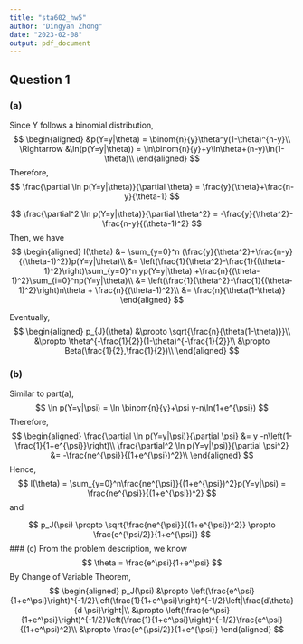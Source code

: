 ```yaml
---
title: "sta602_hw5"
author: "Dingyan Zhong"
date: "2023-02-08"
output: pdf_document
---
```

## Question 1
### (a)
Since Y follows a binomial distribution,
$$
\begin{aligned}
  &p(Y=y|\theta) = \binom{n}{y}\theta^y(1-\theta)^{n-y}\\
  \Rightarrow &\ln(p(Y=y|\theta)) = \ln\binom{n}{y}+y\ln\theta+(n-y)\ln(1-\theta)\\
\end{aligned}
$$
Therefore,
$$
\frac{\partial \ln p(Y=y|\theta)}{\partial \theta} = \frac{y}{\theta}+\frac{n-y}{\theta-1}
$$

$$
\frac{\partial^2 \ln p(Y=y|\theta)}{\partial \theta^2} = -\frac{y}{\theta^2}-\frac{n-y}{(\theta-1)^2}
$$
Then, we have
$$
\begin{aligned}
  I(\theta) &= \sum_{y=0}^n (\frac{y}{\theta^2}+\frac{n-y}{(\theta-1)^2})p(Y=y|\theta)\\
            &= \left(\frac{1}{\theta^2}-\frac{1}{(\theta-1)^2}\right)\sum_{y=0}^n yp(Y=y|\theta)
               +\frac{n}{(\theta-1)^2}\sum_{i=0}^np(Y=y|\theta)\\
            &= \left(\frac{1}{\theta^2}-\frac{1}{(\theta-1)^2}\right)n\theta + \frac{n}{(\theta-1)^2}\\
            &= \frac{n}{\theta(1-\theta)}
\end{aligned}
$$

Eventually,
$$
\begin{aligned}
    p_{J}(\theta) &\propto \sqrt{\frac{n}{\theta(1-\theta)}}\\
                  &\propto \theta^{-\frac{1}{2}}(1-\theta)^{-\frac{1}{2}}\\
                  &\propto Beta(\frac{1}{2},\frac{1}{2})\\
\end{aligned}
$$

### (b)
Similar to part(a),
$$
  \ln p(Y=y|\psi) = \ln \binom{n}{y}+\psi y-n\ln(1+e^{\psi})
$$
Therefore,
$$
\begin{aligned}
  \frac{\partial \ln p(Y=y|\psi)}{\partial \psi} &= y -n\left(1-\frac{1}{1+e^{\psi}}\right)\\
  \frac{\partial^2 \ln p(Y=y|\psi)}{\partial \psi^2} &= -\frac{ne^{\psi}}{(1+e^{\psi})^2}\\
\end{aligned}
$$
Hence,
$$
I(\theta) = \sum_{y=0}^n\frac{ne^{\psi}}{(1+e^{\psi})^2}p(Y=y|\psi) = \frac{ne^{\psi}}{(1+e^{\psi})^2}
$$
and

$$
p_J(\psi) \propto \sqrt{\frac{ne^{\psi}}{(1+e^{\psi})^2}} \propto \frac{e^{\psi/2}}{1+e^{\psi}}
$$
### (c)
From the problem description, we know
$$
  \theta = \frac{e^\psi}{1+e^\psi}
$$
By Change of Variable Theorem,
$$
\begin{aligned}
p_J(\psi) &\propto \left(\frac{e^\psi}{1+e^\psi}\right)^{-1/2}\left(\frac{1}{1+e^\psi}\right)^{-1/2}\left|\frac{d\theta}{d \psi}\right|\\
          &\propto \left(\frac{e^\psi}{1+e^\psi}\right)^{-1/2}\left(\frac{1}{1+e^\psi}\right)^{-1/2}\frac{e^\psi}{(1+e^\psi)^2}\\
          &\propto \frac{e^{\psi/2}}{1+e^{\psi}}
\end{aligned}
$$

```r


```
